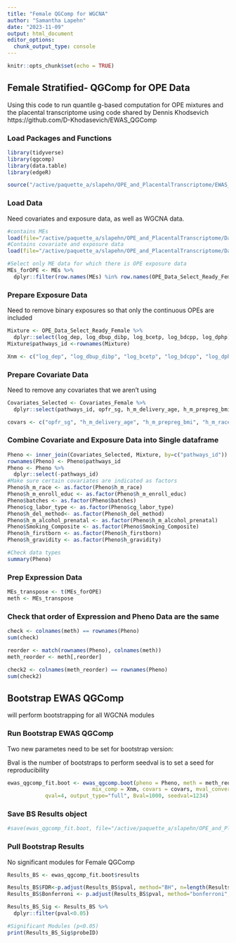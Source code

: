 ```yaml
---
title: "Female QGComp for WGCNA"
author: "Samantha Lapehn"
date: "2023-11-09"
output: html_document
editor_options: 
  chunk_output_type: console
---
```


```r
knitr::opts_chunk$set(echo = TRUE)
```

## Female Stratified- QGComp for OPE Data
Using this code to run quantile g-based computation for OPE mixtures and the placental transcriptome using code shared by Dennis Khodsevich  https://github.com/D-Khodasevich/EWAS_QGComp

### Load Packages and Functions
```r
library(tidyverse)
library(qgcomp)
library(data.table)
library(edgeR)

source("/active/paquette_a/slapehn/OPE_and_PlacentalTranscriptome/EWAS_QGComp Code from Dennis/EWAS_QGComp_Functions_Update3.R")
```

### Load Data
Need covariates and exposure data, as well as WGCNA data.
```r
#contains MEs
load(file="/active/paquette_a/slapehn/OPE_and_PlacentalTranscriptome/Data/CANDLE_WGCNA_copy_110123/CANDLE_wide_WGCNA_symbol.RData")
#Contains covariate and exposure data
load(file="/active/paquette_a/slapehn/OPE_and_PlacentalTranscriptome/Data/FilteredNormalizedData_Female_102323.RData")

#Select only ME data for which there is OPE exposure data
MEs_forOPE <- MEs %>%
  dplyr::filter(row.names(MEs) %in% row.names(OPE_Data_Select_Ready_Female))

```

### Prepare Exposure Data
Need to remove binary exposures so that only the continuous OPEs are included
```r
Mixture <- OPE_Data_Select_Ready_Female %>%
  dplyr::select(log_dep, log_dbup_dibp, log_bcetp, log_bdcpp, log_dphp)
Mixture$pathways_id <-rownames(Mixture)

Xnm <- c("log_dep", "log_dbup_dibp", "log_bcetp", "log_bdcpp", "log_dphp")
```

### Prepare Covariate Data
Need to remove any covariates that we aren't using
```r
Covariates_Selected <- Covariates_Female %>%
  dplyr::select(pathways_id, opfr_sg, h_m_delivery_age, h_m_prepreg_bmi, h_m_race, h_m_enroll_educ, batches, cg_labor_type, h_del_method, h_m_alcohol_prenatal, Smoking_Composite, h_firstborn, h_gravidity)

covars <- c("opfr_sg", "h_m_delivery_age", "h_m_prepreg_bmi", "h_m_race", "h_m_enroll_educ", "batches", "cg_labor_type", "h_del_method", "h_m_alcohol_prenatal", "Smoking_Composite", "h_firstborn", "h_gravidity")
```

### Combine Covariate and Exposure Data into Single dataframe
```r
Pheno <- inner_join(Covariates_Selected, Mixture, by=c("pathways_id"))
rownames(Pheno) <- Pheno$pathways_id
Pheno <- Pheno %>%
  dplyr::select(-pathways_id)
#Make sure certain covariates are indicated as factors
Pheno$h_m_race <- as.factor(Pheno$h_m_race)
Pheno$h_m_enroll_educ <- as.factor(Pheno$h_m_enroll_educ)
Pheno$batches <- as.factor(Pheno$batches)
Pheno$cg_labor_type <- as.factor(Pheno$cg_labor_type)
Pheno$h_del_method<- as.factor(Pheno$h_del_method)
Pheno$h_m_alcohol_prenatal <- as.factor(Pheno$h_m_alcohol_prenatal)
Pheno$Smoking_Composite <- as.factor(Pheno$Smoking_Composite)
Pheno$h_firstborn <- as.factor(Pheno$h_firstborn)
Pheno$h_gravidity <- as.factor(Pheno$h_gravidity)

#Check data types
summary(Pheno)

```

### Prep Expression Data
```r
MEs_transpose <- t(MEs_forOPE)
meth <- MEs_transpose
```

### Check that order of Expression and Pheno Data are the same
```r
check <- colnames(meth) == rownames(Pheno)
sum(check)

reorder <- match(rownames(Pheno), colnames(meth))
meth_reorder <- meth[,reorder]

check2 <- colnames(meth_reorder) == rownames(Pheno)
sum(check2)
```

## Bootstrap EWAS QGComp
will perform bootstrapping for all WGCNA modules

### Run Bootstrap EWAS QGComp
Two new parametes need to be set for bootstrap version: 

Bval is the number of bootstraps to perform
seedval is to set a seed for reproducibility

```r
ewas_qgcomp_fit.boot <- ewas_qgcomp.boot(pheno = Pheno, meth = meth_reorder, 
                           mix_comp = Xnm, covars = covars, mval_conversion=FALSE, 
            qval=4, output_type="full", Bval=1000, seedval=1234)
```

### Save BS Results object
```r
#save(ewas_qgcomp_fit.boot, file="/active/paquette_a/slapehn/OPE_and_PlacentalTranscriptome/Results/EWAS_QGComp/Female_BoostrapResults_WGCNA_110923.RData")

```

### Pull Bootstrap Results
No significant modules for Female QGComp
```r
Results_BS <- ewas_qgcomp_fit.boot$results 

Results_BS$FDR<-p.adjust(Results_BS$pval, method="BH", n=length(Results_BS$pval))
Results_BS$Bonferroni <- p.adjust(Results_BS$pval, method="bonferroni", n=length(Results_BS$pval))

Results_BS_Sig <- Results_BS %>%
  dplyr::filter(pval<0.05)

#Significant Modules (p<0.05)
print(Results_BS_Sig$probeID)

```



